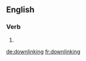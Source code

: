 ==English==

===Verb===
{{head|en|present participle}}

# {{present participle of|downlink|lang=en|nocat=1}}

[[de:downlinking]]
[[fr:downlinking]]